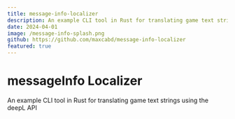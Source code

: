```yaml
---
title: message-info-localizer
description: An example CLI tool in Rust for translating game text strings  deepL API
date: 2024-04-01
image: /message-info-splash.png
github: https://github.com/maxcabd/message-info-localizer
featured: true
---
```


# messageInfo Localizer

An example CLI tool in Rust for translating game text strings using the deepL API
